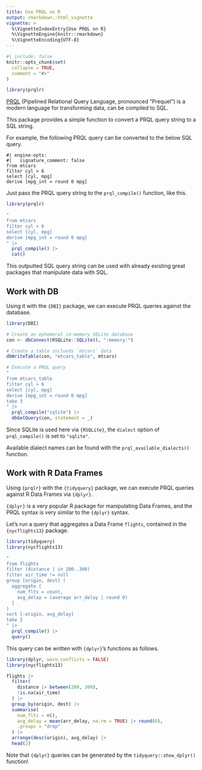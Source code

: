 ```yaml
---
title: Use PRQL on R
output: rmarkdown::html_vignette
vignette: >
  %\VignetteIndexEntry{Use PRQL on R}
  %\VignetteEngine{knitr::rmarkdown}
  %\VignetteEncoding{UTF-8}
---
```


```r
#| include: false
knitr::opts_chunk$set(
  collapse = TRUE,
  comment = "#>"
)

library(prqlr)
```

[PRQL](https://prql-lang.org/) (Pipelined Relational Query Language, pronounced "Prequel")
is a modern language for transforming data, can be compiled to SQL.

This package provides a simple function to convert a PRQL query string to a SQL string.

For example, the following PRQL query can be converted to the below SQL query.

```prql
#| engine-opts:
#|   signature_comment: false
from mtcars
filter cyl > 6
select [cyl, mpg]
derive [mpg_int = round 0 mpg]
```

Just pass the PRQL query string to the `prql_compile()` function, like this.

```r
library(prqlr)

"
from mtcars
filter cyl > 6
select [cyl, mpg]
derive [mpg_int = round 0 mpg]
" |>
  prql_compile() |>
  cat()
```

This outputted SQL query string can be used with already existing great packages that manipulate data with SQL.

## Work with DB

Using it with the `{DBI}` package, we can execute PRQL queries against the database.

```r
library(DBI)

# Create an ephemeral in-memory SQLite database
con <- dbConnect(RSQLite::SQLite(), ":memory:")

# Create a table inclueds `mtcars` data
dbWriteTable(con, "mtcars_table", mtcars)

# Execute a PRQL query
"
from mtcars_table
filter cyl > 6
select [cyl, mpg]
derive [mpg_int = round 0 mpg]
take 3
" |>
  prql_compile("sqlite") |>
  dbGetQuery(con, statement = _)
```

Since SQLite is used here via `{RSQLite}`, the `dialect` option of `prql_compile()` is set to `"sqlite"`.

Available dialect names can be found with the `prql_available_dialects()` function.

## Work with R Data Frames

Using `{prqlr}` with the `{tidyquery}` package, we can execute PRQL queries against R Data Frames via `{dplyr}`.

`{dplyr}` is a very popular R package for manipulating Data Frames,
and the PRQL syntax is very similar to the `{dplyr}` syntax.

Let's run a query that aggregates a Data Frame `flights`, contained in the `{nycflights13}` package.

```r
library(tidyquery)
library(nycflights13)

"
from flights
filter (distance | in 200..300)
filter air_time != null
group [origin, dest] (
  aggregate [
    num_flts = count,
    avg_delay = (average arr_delay | round 0)
  ]
)
sort [-origin, avg_delay]
take 2
" |>
  prql_compile() |>
  query()
```

This query can be written with `{dplyr}`'s functions as follows.

```r
library(dplyr, warn.conflicts = FALSE)
library(nycflights13)

flights |>
  filter(
    distance |> between(200, 300),
    !is.na(air_time)
  ) |>
  group_by(origin, dest) |>
  summarise(
    num_flts = n(),
    avg_delay = mean(arr_delay, na.rm = TRUE) |> round(0),
    .groups = "drop"
  ) |>
  arrange(desc(origin), avg_delay) |>
  head(2)
```

Note that `{dplyr}` queries can be generated by the `tidyquery::show_dplyr()` function!
